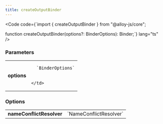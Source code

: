 ```yaml
---
title: createOutputBinder
---
```







<Code code={`import { createOutputBinder } from "@alloy-js/core";

function createOutputBinder(options?: BinderOptions): Binder;`} lang="ts" />

### Parameters

<table>
  <tr>
    <td style="text-align: right;font-weight: bold;">options</td>
    <td>
    
      `BinderOptions`
      
      
    </td>
  </tr>
</table>

### Options

<table>
  <tr>
    <td style="text-align: right;font-weight: bold;">nameConflictResolver</td>
    <td style="white-space: nowrap">
      <Badge text="optional" variant="note" size="small" /> `NameConflictResolver`
  
  
  
  
  </td>
  </tr>
</table>